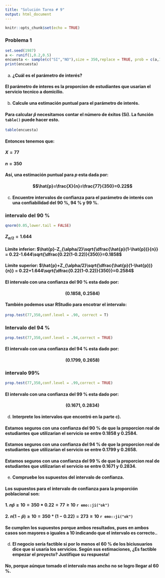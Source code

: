 ```yaml
---
title: "Solución Tarea # 9"
output: html_document
---
```


```r
knitr::opts_chunk$set(echo = TRUE)
```

### Problema 1

```r
set.seed(1987)
a <- runif(1,0.2,0.5)
encuesta <- sample(c("SI","NO"),size = 350,replace = TRUE, prob = c(a,1-a))
print(encuesta)
```


a)  #### ¿Cuál es el parámetro de interés?

####  El parámetro de interes es la proporcion de estudiantes que usarian el servicio tecnico a domicilio.

b)  #### Calcule una estimación puntual para el parámetro de interés.

####  Para calcular $\hat{p}$ necesitamos contar el número de éxitos (Sí). La función `table()` puede hacer esto.

```r
table(encuesta)
```

####  Entonces tenemos que:

####  $X=77$

####  $n=350$

#### Así, una estimación puntual para $p$ esta dada por:

#### $$\hat{p}=\frac{X}{n}=\frac{77}{350}=0.22$$

c)  #### Encuentre intervalos de confianza para el parámetro de interés con una confiabilidad del 90 %, 94 % y 99 %.

### intervalo del 90 %

```r
qnorm(0.05,lower.tail = FALSE)
```

#### $Z_{\alpha/2}=1.644$

#### Límite inferior: $\hat{p}-Z_{\alpha/2}\sqrt{\dfrac{\hat{p}(1-\hat{p})}{n}} = 0.22-1.644\sqrt{\dfrac{0.22(1-0.22)}{350}}=0.1858$


#### Límite superior: $\hat{p}+Z_{\alpha/2}\sqrt{\dfrac{\hat{p}(1-\hat{p})}{n}} = 0.22+1.644\sqrt{\dfrac{0.22(1-0.22)}{350}}=0.2584$


#### El intervalo con una confianza del 90 % esta dado por:

#### $$(0.1858,0.2584)$$

#### También podemos usar RStudio para encotrar el intervalo:

```r
prop.test(77,350,conf.level = .90, correct = T)
```


### Intervalo del 94 %

```r
prop.test(77,350,conf.level = .94,correct = TRUE)
```

#### El intervalo con una confianza del 94 % esta dado por:

#### $$(0.1799,0.2658)$$

###  intervalo 99% 

```r
prop.test(77,350,conf.level = .99,correct = TRUE)
```

#### El intervalo con una confianza del 99 % esta dado por:

#### $$(0.1671,0.2834)$$

d)  ####  Interprete los intervalos que encontró en la parte c).

#### Estamos seguros con una confianza del 90 % de que la proporcion real de estudiantes que utilizarian el servicio se entre 0.1858 y 0.2584.


#### Estamos seguros con una confianza del 94 % de que la proporcion real de estudiantes que utilizarian el servicio se entre 0.1799 y 0.2658.


#### Estamos seguros con una confianza del 99 % de que la proporcion real de estudiantes que utilizarian el servicio se entre 0.1671 y 0.2834.

e)  ####  Compruebe los supuestos del intervalo de confianza.

#### Los supuestos para el intervalo de confianza para la proporción poblacional son:

#### 1.  $n\hat{p}\geq 10 = 350*0.22 = 77 \geq 10$ `r emo::ji("ok")`

#### 2.  $n(1-\hat{p})\geq 10 = 350*(1-0.22) = 273 \geq 10$ `r emo::ji("ok")`

#### Se cumplen los supuestos porque ambos resultados, pues en ambos casos son mayores o iguales a 10 indicando que el intervalo es correcto..


d)  ####  El negocio sería factible si por lo menos el 60 % de los biciusuarios dice que sí usaría los servicios. Según sus estimaciones, ¿Es factible empezar el proyecto? Justifique su respuesta!

#### No, porque aúnque tomado el intervalo mas ancho no se logro llegar al 60 %.












